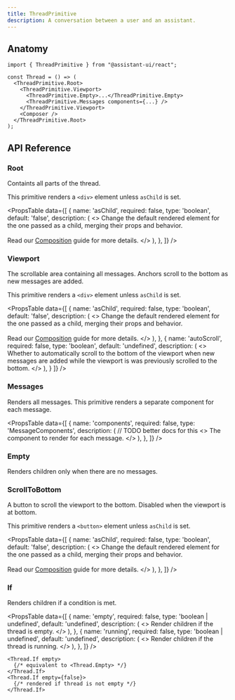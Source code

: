 ```yaml
---
title: ThreadPrimitive
description: A conversation between a user and an assistant.
---
```



## Anatomy

```tsx
import { ThreadPrimitive } from "@assistant-ui/react";

const Thread = () => (
  <ThreadPrimitive.Root>
    <ThreadPrimitive.Viewport>
      <ThreadPrimitive.Empty>...</ThreadPrimitive.Empty>
      <ThreadPrimitive.Messages components={...} />
    </ThreadPrimitive.Viewport>
    <Composer />
  </ThreadPrimitive.Root>
);
```

## API Reference

### Root

Containts all parts of the thread.

This primitive renders a `<div>` element unless `asChild` is set.

<PropsTable
  data={[
    {
      name: 'asChild',
      required: false,
      type: 'boolean',
      default: 'false',
      description: (
        <>
          Change the default rendered element for the one passed as a child,
          merging their props and behavior.
          <br />
          <br />
          Read our <a href="/reference/primitives/composition">Composition</a> guide for more
          details.
        </>
      ),
    },
  ]}
/>

### Viewport

The scrollable area containing all messages. Anchors scroll to the bottom as new messages are added.

This primitive renders a `<div>` element unless `asChild` is set.

<PropsTable
  data={[
    {
      name: 'asChild',
      required: false,
      type: 'boolean',
      default: 'false',
      description: (
        <>
          Change the default rendered element for the one passed as a child,
          merging their props and behavior.
          <br />
          <br />
          Read our <a href="/reference/primitives/composition">Composition</a> guide for more
          details.
        </>
      ),
    },
    {
      name: 'autoScroll',
      required: false,
      type: 'boolean',
      default: 'undefined',
      description: (
        <>
          Whether to automatically scroll to the bottom of the viewport when new messages are added while the viewport is was previously scrolled to the bottom.
        </>
      ),
    }
  ]}
/>


### Messages

Renders all messages. This primitive renders a separate component for each message.

<PropsTable
  data={[
    {
      name: 'components',
      required: false,
      type: 'MessageComponents',
      description: (
        // TODO better docs for this
        <>
          The component to render for each message.
        </>
      ),
    },
  ]}
/>

### Empty

Renders children only when there are no messages.

### ScrollToBottom

A button to scroll the viewport to the bottom. Disabled when the viewport is at bottom.

This primitive renders a `<button>` element unless `asChild` is set.

<PropsTable
  data={[
    {
      name: 'asChild',
      required: false,
      type: 'boolean',
      default: 'false',
      description: (
        <>
          Change the default rendered element for the one passed as a child,
          merging their props and behavior.
          <br />
          <br />
          Read our <a href="/reference/primitives/composition">Composition</a> guide for more
          details.
        </>
      ),
    },
  ]}
/>

### If

Renders children if a condition is met.

<PropsTable
  data={[
    {
      name: 'empty',
      required: false,
      type: 'boolean | undefined',
      default: 'undefined',
      description: (
        <>
          Render children if the thread is empty.
        </>
      ),
    },
    {
      name: 'running',
      required: false,
      type: 'boolean | undefined',
      default: 'undefined',
      description: (
        <>
          Render children if the thread is running.
        </>
      ),
    },
  ]}
/>

```tsx
<Thread.If empty>
  {/* equivalent to <Thread.Empty> */}
</Thread.If>
<Thread.If empty={false}>
  {/* rendered if thread is not empty */}
</Thread.If>
```
